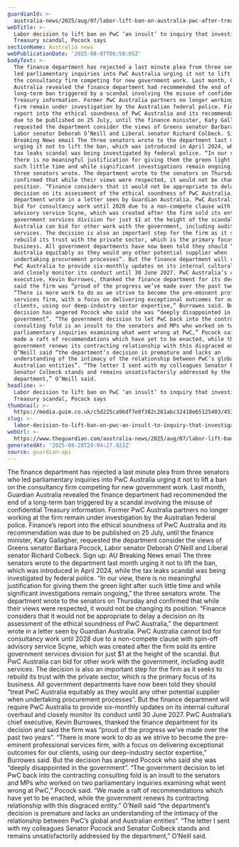 ```yaml
---
guardianId: >-
  australia-news/2025/aug/07/labor-lift-ban-on-australia-pwc-after-treasury-scandal
webTitle: >-
  Labor decision to lift ban on PwC ‘an insult’ to inquiry that investigated
  Treasury scandal, Pocock says
sectionName: Australia news
webPublicationDate: '2025-08-07T06:58:05Z'
bodyText: >-
  The finance department has rejected a last minute plea from three senators who
  led parliamentary inquiries into PwC Australia urging it not to lift a ban on
  the consultancy firm competing for new government work. Last month, Guardian
  Australia revealed the finance department had recommended the end of a
  long-term ban triggered by a scandal involving the misuse of confidential
  Treasury information. Former PwC Australia partners no longer working at the
  firm remain under investigation by the Australian federal police. Finance’s
  report into the ethical soundness of PwC Australia and its recommendation was
  due to be published on 25 July, until the finance minister, Katy Gallagher,
  requested the department consider the views of Greens senator Barbara Pocock,
  Labor senator Deborah O’Neill and Liberal senator Richard Colbeck. Sign up: AU
  Breaking News email The three senators wrote to the department last month
  urging it not to lift the ban, which was introduced in April 2024, while the
  tax leaks scandal was being investigated by federal police. “In our view,
  there is no meaningful justification for giving them the green light after
  such little time and while significant investigations remain ongoing,” the
  three senators wrote. The department wrote to the senators on Thursday and
  confirmed that while their views were respected, it would not be changing its
  position. “Finance considers that it would not be appropriate to delay a
  decision on its assessment of the ethical soundness of PwC Australia,” the
  department wrote in a letter seen by Guardian Australia. PwC Australia cannot
  bid for consultancy work until 2028 due to a non-compete clause with spin-off
  advisory service Scyne, which was created after the firm sold its entire
  government services division for just $1 at the height of the scandal. But PwC
  Australia can bid for other work with the government, including audit
  services. The decision is also an important step for the firm as it seeks to
  rebuild its trust with the private sector, which is the primary focus of its
  business. All government departments have now been told they should “treat PwC
  Australia equitably as they would any other potential supplier when
  undertaking procurement processes”. But the finance department will require
  PwC Australia to provide six-monthly updates on its internal cultural overhaul
  and closely monitor its conduct until 30 June 2027. PwC Australia’s chief
  executive, Kevin Burrowes, thanked the finance department for its decision and
  said the firm was “proud of the progress we’ve made over the past two years”.
  “There is more work to do as we strive to become the pre-eminent professional
  services firm, with a focus on delivering exceptional outcomes for our
  clients, using our deep-industry sector expertise,” Burrowes said. But the
  decision has angered Pocock who said she was “deeply disappointed in the
  government”. “The government decision to let PwC back into the contracting
  consulting fold is an insult to the senators and MPs who worked on two
  parliamentary inquiries examining what went wrong at PwC,” Pocock said. “We
  made a raft of recommendations which have yet to be enacted, while the
  government renews its contracting relationship with this disgraced entity.”
  O’Neill said “the department’s decision is premature and lacks an
  understanding of the intimacy of the relationship between PwC’s global and
  Australian entities”. “The letter I sent with my colleagues Senator Pocock and
  Senator Colbeck stands and remains unsatisfactorily addressed by the
  department,” O’Neill said.
headline: >-
  Labor decision to lift ban on PwC ‘an insult’ to inquiry that investigated
  Treasury scandal, Pocock says
thumbnail: >-
  https://media.guim.co.uk/c5d225ca96df7e0f382c261abc32418e65125403/453_0_5200_4160/500.jpg
slug: >-
  labor-decision-to-lift-ban-on-pwc-an-insult-to-inquiry-that-investigated-treasury-scandal-pocock-says
webUrl: >-
  https://www.theguardian.com/australia-news/2025/aug/07/labor-lift-ban-on-australia-pwc-after-treasury-scandal
generatedAt: '2025-08-28T20:04:27.923Z'
source: guardian-api
---
```

The finance department has rejected a last minute plea from three senators who led parliamentary inquiries into PwC Australia urging it not to lift a ban on the consultancy firm competing for new government work. Last month, Guardian Australia revealed the finance department had recommended the end of a long-term ban triggered by a scandal involving the misuse of confidential Treasury information. Former PwC Australia partners no longer working at the firm remain under investigation by the Australian federal police. Finance’s report into the ethical soundness of PwC Australia and its recommendation was due to be published on 25 July, until the finance minister, Katy Gallagher, requested the department consider the views of Greens senator Barbara Pocock, Labor senator Deborah O’Neill and Liberal senator Richard Colbeck. Sign up: AU Breaking News email The three senators wrote to the department last month urging it not to lift the ban, which was introduced in April 2024, while the tax leaks scandal was being investigated by federal police. “In our view, there is no meaningful justification for giving them the green light after such little time and while significant investigations remain ongoing,” the three senators wrote. The department wrote to the senators on Thursday and confirmed that while their views were respected, it would not be changing its position. “Finance considers that it would not be appropriate to delay a decision on its assessment of the ethical soundness of PwC Australia,” the department wrote in a letter seen by Guardian Australia. PwC Australia cannot bid for consultancy work until 2028 due to a non-compete clause with spin-off advisory service Scyne, which was created after the firm sold its entire government services division for just $1 at the height of the scandal. But PwC Australia can bid for other work with the government, including audit services. The decision is also an important step for the firm as it seeks to rebuild its trust with the private sector, which is the primary focus of its business. All government departments have now been told they should “treat PwC Australia equitably as they would any other potential supplier when undertaking procurement processes”. But the finance department will require PwC Australia to provide six-monthly updates on its internal cultural overhaul and closely monitor its conduct until 30 June 2027. PwC Australia’s chief executive, Kevin Burrowes, thanked the finance department for its decision and said the firm was “proud of the progress we’ve made over the past two years”. “There is more work to do as we strive to become the pre-eminent professional services firm, with a focus on delivering exceptional outcomes for our clients, using our deep-industry sector expertise,” Burrowes said. But the decision has angered Pocock who said she was “deeply disappointed in the government”. “The government decision to let PwC back into the contracting consulting fold is an insult to the senators and MPs who worked on two parliamentary inquiries examining what went wrong at PwC,” Pocock said. “We made a raft of recommendations which have yet to be enacted, while the government renews its contracting relationship with this disgraced entity.” O’Neill said “the department’s decision is premature and lacks an understanding of the intimacy of the relationship between PwC’s global and Australian entities”. “The letter I sent with my colleagues Senator Pocock and Senator Colbeck stands and remains unsatisfactorily addressed by the department,” O’Neill said.

